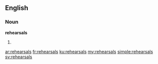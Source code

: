 ==English==

===Noun===
'''rehearsals'''

# {{plural of|rehearsal}}

[[ar:rehearsals]]
[[fr:rehearsals]]
[[ku:rehearsals]]
[[my:rehearsals]]
[[simple:rehearsals]]
[[sv:rehearsals]]